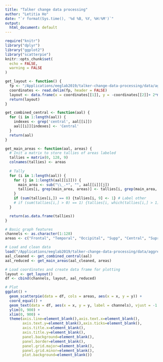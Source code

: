 ```yaml
---
title: "Talker change data processing"
author: "Letitia Ho"
date: "`r format(Sys.time(), '%d %B, %Y, %H:%M')`"
output:
  html_document: default
---
```


```r
require("knitr")
library("dplyr")
library("ggplot2")
library("scatterpie")
knitr::opts_chunk$set(
  echo = FALSE,
  warning = FALSE
) 
```

```r
get_layout <- function() { 
  fp <- "/Applications/eeglab2019/talker-change-data-processing/data/aggregate/2d_coordinates"
  coordinates <- read.delim(fp, header = FALSE)
  layout <- data.frame(x = coordinates[[1]], y = -coordinates[[2]]+ 2*mean(coordinates[[2]])) # flip y coords
  return(layout)
}

get_combined_central <- function(aal) {
  for (i in 1:length(aal)) {
    indexes <- grep('central', aal[[i]])
    aal[[i]][indexes] <- 'Central'
  }
  return(aal)
}

get_main_areas <- function(aal, areas) {
  # Init a matrix to store tallies of areas labeled
  tallies = matrix(0, 128, 9) 
  colnames(tallies) <- areas
  
  # Tally
  for (i in 1:length(aal)) {
    for (j in 1:length(aal[[i]])) {
      main_area <- sub("\\_.*", "", aal[[i]][j])
      tallies[i, grep(main_area, areas)] <- tallies[i, grep(main_area, areas)] + 1
    }
    if (sum(tallies[i,]) == 0) {tallies[i, 9] <- 1} # Label other
    # if (sum(tallies[i,] > 0) == 1) {tallies[i, which(tallies[i,] > 1)] <- 1} # Remove midnight
  }

  return(as.data.frame(tallies))
}
```

```r
# Basic graph features
channels <- as.character(1:128)
areas <- c("Frontal", "Temporal", "Occipital", "Supp", "Central", "SupraMarginal", "Angular", "Parietal", "Other")

# Load and clean data
load("/Applications/eeglab2019/talker-change-data-processing/data/aggregate/mni_coordinates_areas_aal.Rdata")
aal_cleaned <- get_combined_central(aal)
aal_reduced <- get_main_areas(aal_cleaned, areas)

# Load coordinates and create data frame for plotting
layout <- get_layout()
df <- cbind(channels, layout, aal_reduced)

# Plot
ggplot() +
  geom_scatterpie(data = df, cols = areas, aes(x = x, y = y)) +
  coord_equal() +
  geom_text(data = df, aes(x = x, y = y, label = channels), vjust = -1.3, size = 2.5) +
  ylim(0, 900) +
  xlim(0, 900) +
  theme(axis.line=element_blank(),axis.text.x=element_blank(),
        axis.text.y=element_blank(),axis.ticks=element_blank(),
        axis.title.x=element_blank(),
        axis.title.y=element_blank(),
        panel.background=element_blank(),
        panel.border=element_blank(),
        panel.grid.major=element_blank(),
        panel.grid.minor=element_blank(),
        plot.background=element_blank())
```


